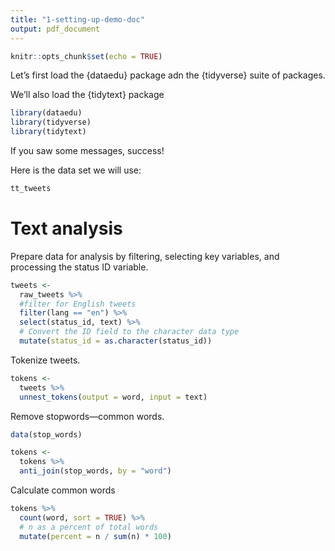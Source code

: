 ```yaml
---
title: "1-setting-up-demo-doc"
output: pdf_document
---
```


```r
knitr::opts_chunk$set(echo = TRUE)
```

Let's first load the {dataedu} package adn the {tidyverse} suite of packages.

We'll also load the {tidytext} package

```r
library(dataedu)
library(tidyverse)
library(tidytext)
```

If you saw some messages, success!

Here is the data set we will use:

```r
tt_tweets
```

# Text analysis

Prepare data for analysis by filtering, selecting key variables, and processing the status ID variable.

```r
tweets <-
  raw_tweets %>%
  #filter for English tweets
  filter(lang == "en") %>%
  select(status_id, text) %>%
  # Convert the ID field to the character data type
  mutate(status_id = as.character(status_id))
```

Tokenize tweets. 

```r
tokens <- 
  tweets %>%
  unnest_tokens(output = word, input = text)
```

Remove stopwords---common words.

```r
data(stop_words)

tokens <-
  tokens %>%
  anti_join(stop_words, by = "word")
```

Calculate common words

```r
tokens %>%
  count(word, sort = TRUE) %>%
  # n as a percent of total words
  mutate(percent = n / sum(n) * 100)
```

